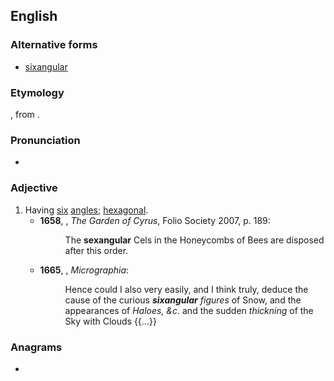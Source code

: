 ==English==
===Alternative forms===
*[[sixangular]]

===Etymology===
{{etyl|LL.|en}} {{m|la|sexangularis}}, from {{m|la|sexangulus}}.

===Pronunciation===
* {{IPA|/sɛkˈsæŋɡjʊlə/|lang=en}}

===Adjective===
{{en-adj|-}}

# Having [[six]] [[angles]]; [[hexagonal]].
#* '''1658''', {{w|Sir Thomas Browne}}, ''The Garden of Cyrus'', Folio Society 2007, p. 189:
#*: The '''sexangular''' Cels in the Honeycombs of Bees are disposed after this order.
#* '''1665''', {{w|Robert Hooke}}, ''Micrographia'':
#*: Hence could I also very easily, and I think truly, deduce the cause of the curious '''''sixangular''' figures'' of Snow, and the appearances of ''Haloes, &c.'' and the sudden ''thickning'' of the Sky with Clouds {{...}}

===Anagrams===
* {{anagrams|en|auxlangers}}